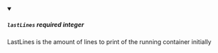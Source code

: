 
<details className="config-field" data-expandable="false" open>
<summary>

##### `lastLines` <span class="config-field-required" data-required="false">required</span> <span class="config-field-type">integer</span> <span class="config-field-default"></span> <span class="config-field-enum"></span>

LastLines is the amount of lines to print of the running container initially

</summary>



</details>
